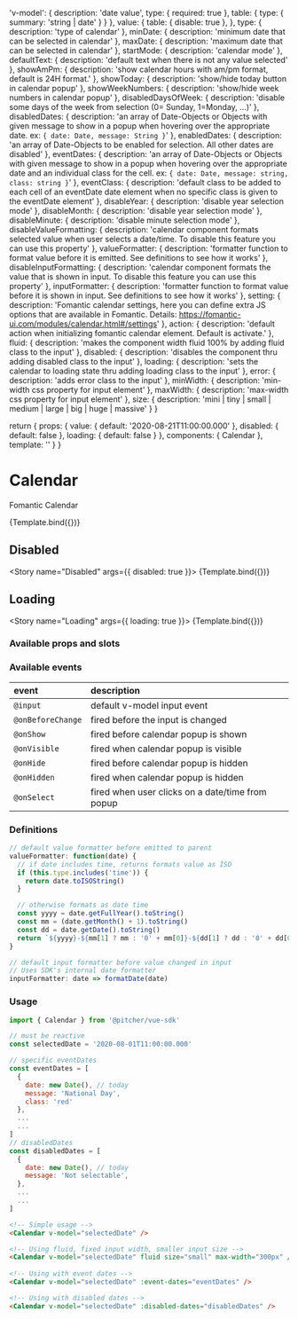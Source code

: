 

<!-- Story args -->
<!-- https://storybook.js.org/docs/react/writing-stories/args -->

<!-- https://storybook.js.org/docs/react/api/argtypes -->
  'v-model': {
    description: 'date value',
    type: { required: true },
    table: {
      type: { summary: 'string | date' }
    }
  },
  value: {
    table: { 
      disable: true
    },
  },
  type: {
    description: 'type of calendar'
  },
  minDate: {
    description: 'minimum date that can be selected in calendar'
  },
  maxDate: {
    description: 'maximum date that can be selected in calendar'
  },
  startMode: {
    description: 'calendar mode'
  },
  defaultText: {
    description: 'default text when there is not any value selected'
  },
  showAmPm: {
    description: 'show calendar hours with am/pm format, default is 24H format.'
  },
  showToday: {
    description: 'show/hide today button in calendar popup'
  },
  showWeekNumbers: {
    description: 'show/hide week numbers in calendar popup'
  },
  disabledDaysOfWeek: {
    description: 'disable some days of the week from selection (0= Sunday, 1=Monday, ...)'
  },
  disabledDates: {
    description: 'an array of Date-Objects or Objects with given message to show in a popup when hovering over the appropriate date. ex: `{ date: Date, message: String }`'
  },
  enabledDates: {
    description: 'an array of Date-Objects to be enabled for selection. All other dates are disabled'
  },
  eventDates: {
    description: 'an array of Date-Objects or Objects with given message to show in a popup when hovering over the appropriate date and an individual class for the cell. ex: `{ date: Date, message: string, class: string }`'
  },
  eventClass: {
    description: 'default class to be added to each cell of an eventDate date element when no specific class is given to the eventDate element'
  },
  disableYear: {
    description: 'disable year selection mode'
  },
  disableMonth: {
    description: 'disable year selection mode'
  },
  disableMinute: {
    description: 'disable minute selection mode'
  },
  disableValueFormatting: {
    description: 'calendar component formats selected value when user selects a date/time. To disable this feature you can use this property'
  },
  valueFormatter: {
    description: 'formatter function to format value before it is emitted. See definitions to see how it works'
  },
  disableInputFormatting: {
    description: 'calendar component formats the value that is shown in input. To disable this feature you can use this property'
  },
  inputFormatter: {
    description: 'formatter function to format value before it is shown in input. See definitions to see how it works'
  },
  setting: {
    description: 'Fomantic calendar settings, here you can define extra JS options that are available in Fomantic. Details: https://fomantic-ui.com/modules/calendar.html#/settings'
  },
  action: {
    description: 'default action when initializing fomantic calendar element. Default is activate.'
  },
  fluid: {
    description: 'makes the component width fluid 100% by adding fluid class to the input'
  },
  disabled: {
    description: 'disables the component thru adding disabled class to the input'
  },
  loading: {
    description: 'sets the calendar to loading state thru adding loading class to the input'
  },
  error: {
    description: 'adds error class to the input'
  },
  minWidth: {
    description: 'min-width css property for input element'
  },
  maxWidth: {
    description: 'max-width css property for input element'
  },
  size: {
    description: 'mini | tiny | small | medium | large | big | huge | massive'
  }
}

<!-- Named exports of stories here -->
  return {
    props: {
      value: {
        default: '2020-08-21T11:00:00.000'
      },
      disabled: {
        default: false
      },
      loading: {
        default: false
      }
    },
    components: { Calendar },
    template: '<Calendar v-bind="$props" />'
  }
} 

<!-- Define story settings here -->
<Meta 
  title="Components/Calendar"
  component={Calendar}
  argTypes={argTypes}
  args={args}
/>

# Calendar
Fomantic Calendar

<Story name="Default">
  {Template.bind({})}
</Story>

## Disabled
<Story name="Disabled" args={{ disabled: true }}>
  {Template.bind({})}
</Story>

## Loading
<Story name="Loading" args={{ loading: true }}>
  {Template.bind({})}
</Story>

### Available props and slots
<!-- https://storybook.js.org/docs/react/writing-docs/doc-blocks#customizing -->
<ArgsTable story="Default" />

### Available events
| event | description |
| :--- | :--- |
| `@input` | default v-model input event
| `@onBeforeChange` | fired before the input is changed
| `@onShow` | fired before calendar popup is shown
| `@onVisible` | fired when calendar popup is visible
| `@onHide` | fired before calendar popup is hidden
| `@onHidden` | fired when calendar popup is hidden
| `@onSelect` | fired when user clicks on a date/time from popup

### Definitions
```javascript
// default value formatter before emitted to parent
valueFormatter: function(date) {
  // if date includes time, returns formats value as ISO
  if (this.type.includes('time')) {
    return date.toISOString()
  }

  // otherwise formats as date time
  const yyyy = date.getFullYear().toString()
  const mm = (date.getMonth() + 1).toString()
  const dd = date.getDate().toString()
  return `${yyyy}-${mm[1] ? mm : '0' + mm[0]}-${dd[1] ? dd : '0' + dd[0]}`
}

// default input formatter before value changed in input
// Uses SDK's internal date formatter
inputFormatter: date => formatDate(date)
```

### Usage
```javascript
import { Calendar } from '@pitcher/vue-sdk'

// must be reactive
const selectedDate = '2020-08-01T11:00:00.000'

// specific eventDates
const eventDates = [
  {
    date: new Date(), // today
    message: 'National Day',
    class: 'red'
  },
  ...
  ...
]
// disabledDates
const disabledDates = [
  {
    date: new Date(), // today
    message: 'Not selectable',
  },
  ...
  ...
]
```

```html
<!-- Simple usage -->
<Calendar v-model="selectedDate" />

<!-- Using fluid, fixed input width, smaller input size -->
<Calendar v-model="selectedDate" fluid size="small" max-width="300px" />
 
<!-- Using with event dates -->
<Calendar v-model="selectedDate" :event-dates="eventDates" />

<!-- Using with disabled dates -->
<Calendar v-model="selectedDate" :disabled-dates="disabledDates" />
```
